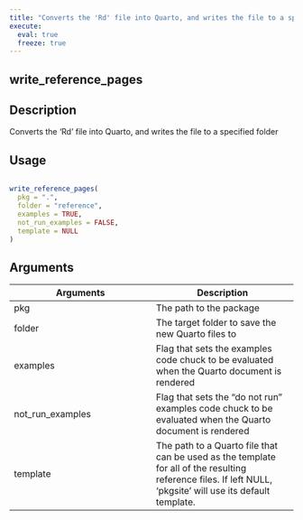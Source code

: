 ```yaml
---
title: "Converts the 'Rd' file into Quarto, and writes the file to a specified folder"
execute:
  eval: true
  freeze: true
---
```


## write_reference_pages

## Description
Converts the 'Rd' file into Quarto, and writes the file to a specified folder


## Usage
```r

write_reference_pages(
  pkg = ".",
  folder = "reference",
  examples = TRUE,
  not_run_examples = FALSE,
  template = NULL
)
```

## Arguments
|Arguments|Description|
|---|---|
| pkg | The path to the package |
| folder | The target folder to save the new Quarto files to |
| examples | Flag that sets the examples code chuck to be evaluated when the Quarto document is rendered |
| not_run_examples | Flag that sets the "do not run" examples code chuck to be evaluated when the Quarto document is rendered |
| template | The path to a Quarto file that can be used as the template for all of the resulting reference files. If left NULL, 'pkgsite' will use its default template. |







